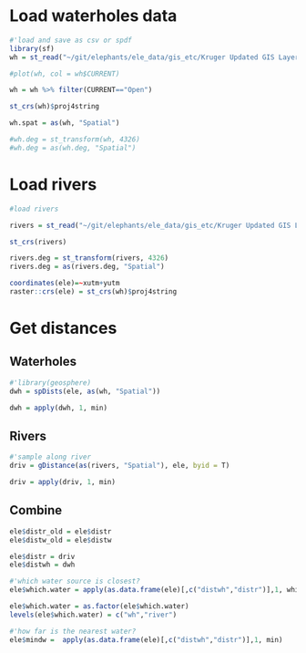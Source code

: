 # Load waterholes data

```r
#'load and save as csv or spdf
library(sf)
wh = st_read("~/git/elephants/ele_data/gis_etc/Kruger Updated GIS Layers/waterpoints_zambatis_2011.shp")

#plot(wh, col = wh$CURRENT)

wh = wh %>% filter(CURRENT=="Open")

st_crs(wh)$proj4string

wh.spat = as(wh, "Spatial")

#wh.deg = st_transform(wh, 4326)
#wh.deg = as(wh.deg, "Spatial")
```

# Load rivers

```r
#load rivers

rivers = st_read("~/git/elephants/ele_data/gis_etc/Kruger Updated GIS Layers/rivers_main.shp")

st_crs(rivers)

rivers.deg = st_transform(rivers, 4326)
rivers.deg = as(rivers.deg, "Spatial")
```


```r
coordinates(ele)=~xutm+yutm
raster::crs(ele) = st_crs(wh)$proj4string
```

# Get distances

## Waterholes

```r
#'library(geosphere)
dwh = spDists(ele, as(wh, "Spatial"))

dwh = apply(dwh, 1, min)
```

## Rivers

```r
#'sample along river
driv = gDistance(as(rivers, "Spatial"), ele, byid = T)

driv = apply(driv, 1, min)
```

## Combine

```r
ele$distr_old = ele$distr
ele$distw_old = ele$distw

ele$distr = driv
ele$distwh = dwh

#'which water source is closest?
ele$which.water = apply(as.data.frame(ele)[,c("distwh","distr")],1, which.min)

ele$which.water = as.factor(ele$which.water)
levels(ele$which.water) = c("wh","river")

#'how far is the nearest water?
ele$mindw =  apply(as.data.frame(ele)[,c("distwh","distr")],1, min)
```